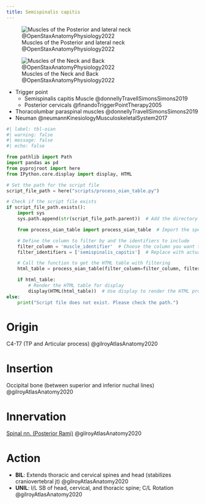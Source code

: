 ```yaml
---
title: Semispinalis capitis
---
```


![Muscles of the Posterior and lateral neck @OpenStaxAnatomyPhysiology2022](/The Archive/Images/OpenStax Anatomy and Physiology 2e/fig11.14 Posterior and Lateral Views of the Neck.jpeg){#fig-openstax-fig11.14}

![Muscles of the Neck and Back @OpenStaxAnatomyPhysiology2022](/The Archive/Images/OpenStax Anatomy and Physiology 2e/fig11.15 Muscles of the Neck and Back.jpeg){#fig-openstax-fig11.15}

::: {.callout title="Reading list"}

- Trigger point
    - Semispinalis capitis Muscle @donnellyTravellSimonsSimons2019
    - Posterior cervicals @finandoTriggerPointTherapy2005
- Thoracolumbar paraspinal muscles @donnellyTravellSimonsSimons2019
- Neuman @neumannKinesiologyMusculoskeletalSystem2017

:::

```python
#| label: tbl-oian
#| warning: false
#| message: false
#| echo: false

from pathlib import Path
import pandas as pd
from pyprojroot import here
from IPython.core.display import display, HTML

# Set the path for the script file
script_file_path = here("scripts/process_oian_table.py")

# Check if the script file exists
if script_file_path.exists():
    import sys
    sys.path.append(str(script_file_path.parent))  # Add the directory of the script to the system path

    from process_oian_table import process_oian_table  # Import the specific function

    # Define the column to filter by and the identifiers to include
    filter_column = 'muscle_identifier'  # Choose the column you want to filter by
    filter_identifiers = ['semispinalis_capitis']  # Replace with actual identifiers you want to include

    # Call the function to get the HTML table with filtering
    html_table = process_oian_table(filter_column=filter_column, filter_identifiers=filter_identifiers)

    if html_table:
        # Render the HTML table for display
        display(HTML(html_table))  # Use display to render the HTML properly
else:
    print("Script file does not exist. Please check the path.")

```

# Origin {#origin}
C4-T7 (TP and Articular process) @gilroyAtlasAnatomy2020

# Insertion {#insertion} 
Occipital bone (between superior and inferior nuchal lines) @gilroyAtlasAnatomy2020

# Innervation {#innervation}
[Spinal nn. (Posterior Rami)]({{< var ref-spinal-nerves.path >}}) @gilroyAtlasAnatomy2020

# Action {#action}

- **BIL**: Extends thoracic and cervical spines and head (stabilizes craniovertebral jt) @gilroyAtlasAnatomy2020
- **UNIL**: I/L SB of head, cervical, and thoracic spine; C/L Rotation @gilroyAtlasAnatomy2020
